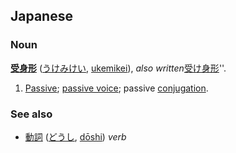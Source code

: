 == Japanese ==
=== Noun ===
'''[[受身]][[形]]''' ([[うけみけい]], [[ukemikei]]), ''also written ''[[受け身形]]''.

# [[Passive]]; [[passive voice]]; passive [[conjugation]].

=== See also ===
* [[動詞]] ([[どうし]], [[dōshi]]) ''verb''